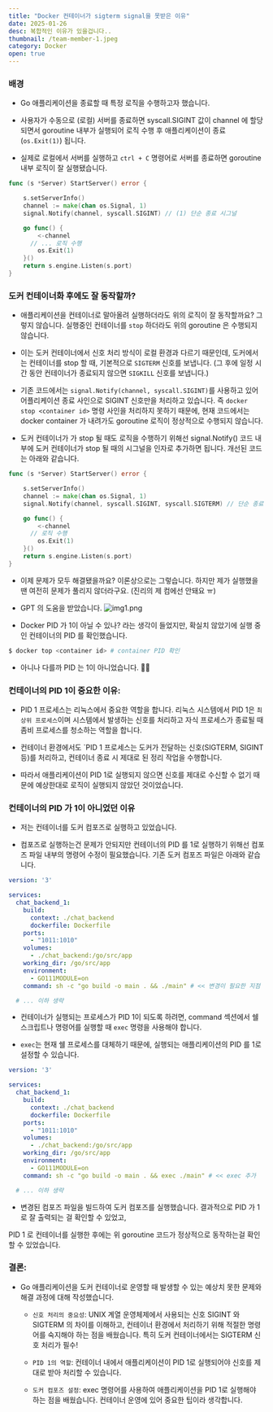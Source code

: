 ```yaml
---
title: "Docker 컨테이너가 sigterm signal을 못받은 이유"
date: 2025-01-26
desc: 복합적인 이유가 있을겁니다..
thumbnail: /team-member-1.jpeg
category: Docker
open: true
---
```



### 배경
- Go 애플리케이션을 종료할 때 특정 로직을 수행하고자 했습니다.

- 사용자가 수동으로 (로컬) 서버를 종료하면 syscall.SIGINT 값이 channel 에 할당되면서 goroutine 내부가 실행되어
로직 수행 후 애플리케이션이 종료(`os.Exit(1)`) 됩니다.
- 실제로 로컬에서 서버를 실행하고 `ctrl + C` 명령어로 서버를 종료하면 goroutine 내부 로직이 잘 실행됐습니다.
``` go
func (s *Server) StartServer() error {

	s.setServerInfo()
	channel := make(chan os.Signal, 1)
	signal.Notify(channel, syscall.SIGINT) // (1) 단순 종료 시그널

	go func() {
		<-channel
      // ... 로직 수행
		os.Exit(1)
	}()
	return s.engine.Listen(s.port)
}
```

### 도커 컨테이너화 후에도 잘 동작할까?
- 애플리케이션을 컨테이너로 말아올려 실행하더라도 위의 로직이 잘 동작할까요? 그렇지 않습니다. 실행중인 컨테이너를 `stop` 하더라도 위의 goroutine 은 수행되지 않습니다.

- 이는 도커 컨테이너에서 신호 처리 방식이 로컬 환경과 다르기 때문인데,
도커에서는 컨테이너를 stop 할 때, 기본적으로 `SIGTERM` 신호를 보냅니다. (그 후에 일정 시간 동안 컨테이너가 종료되지 않으면 `SIGKILL` 신호를 보냅니다.)

- 기존 코드에서는 `signal.Notify(channel, syscall.SIGINT)`를 사용하고 있어 어플리케이션 종료 사인으로 SIGINT 신호만을 처리하고 있습니다.
즉 `docker stop <container id>` 명령 사인을 처리하지 못하기 때문에, 현재 코드에서는 docker container 가 내려가도 goroutine 로직이 정상적으로 수행되지 않습니다.

- 도커 컨테이너가 가 stop 될 때도 로직을 수행하기 위해선 signal.Notify() 코드 내부에 도커 컨테이너가 stop 될 때의 시그널을 인자로 추가하면 됩니다. 개선된 코드는 아래와 같습니다.



``` go
func (s *Server) StartServer() error {

	s.setServerInfo()
	channel := make(chan os.Signal, 1)
	signal.Notify(channel, syscall.SIGINT, syscall.SIGTERM) // 단순 종료 시그널 + Docker container stop 시그널

	go func() {
		<-channel
      // 로직 수행
		os.Exit(1)
	}()
	return s.engine.Listen(s.port)
}
```

- 이제 문제가 모두 해결됐을까요?  이론상으로는 그렇습니다.  하지만 제가 실행했을 땐 여전히 문제가 풀리지 않더라구요. (진리의 제 컴에선 안돼요 ㅠ)
- GPT 의 도움을 받았습니다.
![img1.png](/img1.png)

- Docker PID 가 1이 아닐 수 있나? 라는 생각이 들었지만, 확실치 않았기에 실행 중인 컨테이너의 PID 를 확인했습니다.

``` bash
$ docker top <container id> # container PID 확인
```

- 아니나 다를까 PID 는 1이 아니었습니다. 🥲🥲

### 컨테이너의 PID 1이 중요한 이유:
- PID 1 프로세스는 리눅스에서 중요한 역할을 합니다. 리눅스 시스템에서 PID 1은 `최상위 프로세스`이며 시스템에서 발생하는 신호를 처리하고 자식 프로세스가 종료될 때 좀비 프로세스를 청소하는 역할을 합니다.

- 컨테이너 환경에서도 `PID 1 프로세스는 도커가 전달하는 신호(SIGTERM, SIGINT 등)를 처리하고, 컨테이너 종료 시 제대로 된 정리 작업을 수행합니다.
- 따라서 애플리케이션이 PID 1로 실행되지 않으면 신호를 제대로 수신할 수 없기 때문에 예상한대로 로직이 실행되지 않았던 것이었습니다.

### 컨테이너의 PID 가 1이 아니었던 이유
- 저는 컨테이너를 도커 컴포즈로 실행하고 있었습니다.

- 컴포즈로 실행하는건 문제가 안되지만 컨테이너의 PID 를 1로 실행하기 위해선 컴포즈 파일 내부의 명령어 수정이 필요했습니다. 기존 도커 컴포즈 파일은 아래와 같습니다.

``` yml
version: '3'

services:
  chat_backend_1:
    build:
      context: ./chat_backend
      dockerfile: Dockerfile
    ports:
      - "1011:1010"
    volumes:
      - ./chat_backend:/go/src/app
    working_dir: /go/src/app
    environment:
      - GO111MODULE=on
    command: sh -c "go build -o main . && ./main" # << 변경이 필요한 지점

  # ... 이하 생략

```

- 컨테이너가 실행되는 프로세스가 PID 1이 되도록 하려면, command 섹션에서 쉘 스크립트나 명령어를 실행할 때 `exec` 명령을 사용해야 합니다.

- `exec`는 현재 쉘 프로세스를 대체하기 때문에, 실행되는 애플리케이션의 PID 를 1로 설정할 수 있습니다.

``` yml
version: '3'

services:
  chat_backend_1:
    build:
      context: ./chat_backend
      dockerfile: Dockerfile
    ports:
      - "1011:1010"
    volumes:
      - ./chat_backend:/go/src/app
    working_dir: /go/src/app
    environment:
      - GO111MODULE=on
    command: sh -c "go build -o main . && exec ./main" # << exec 추가

  # ... 이하 생략

```

- 변경된 컴포즈 파일을 빌드하여 도커 컴포즈를 실행했습니다. 결과적으로 PID 가 1로 잘 출력되는 걸 확인할 수 있었고,

 PID 1 로 컨테이너를 실행한 후에는 위 goroutine 코드가 정상적으로 동작하는걸 확인할 수 있었습니다.


### 결론:

- Go 애플리케이션을 도커 컨테이너로 운영할 때 발생할 수 있는 예상치 못한 문제와 해결 과정에 대해 작성했습니다.

  - `신호 처리의 중요성`: UNIX 계열 운영체제에서 사용되는 신호 SIGINT 와 SIGTERM 의 차이를 이해하고, 컨테이너 환경에서 처리하기 위해 적절한 명령어를 숙지해야 하는 점을 배웠습니다. 특히 도커 컨테이너에서는 SIGTERM 신호 처리가 필수!

  - `PID 1의 역할`: 컨테이너 내에서 애플리케이션이 PID 1로 실행되어야 신호를 제대로 받아 처리할 수 있습니다.

  - `도커 컴포즈 설정`: exec 명령어를 사용하여 애플리케이션을 PID 1로 실행해야 하는 점을 배웠습니다. 컨테이너 운영에 있어 중요한 팁이라 생각합니다.

